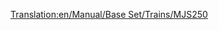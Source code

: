 [[Translation:en/Manual/Base Set/Trains/MJS250]]
{{en/Trains|Image=[[File:en/Mjs250.png]]
|Cost=£9,375 ($18.750)
|Speed=80 km/h (50 mph)
|Weight=65 t
|Power=600 hp (448 kW)
|Annual=£990 ($1.980)
|Designed=1955
|Lifespan=22
|Capacity=N/A
|Description=The MJS250 is the first diesel powered engine available in [[en/Manual/Climates#Sub-arctic|sub-arctic]] and [[en/Manual/Climates#Sub-Tropical|sub-tropical]] climates. It is cheap but lacks speed and power. Upgrade away from these as soon as time and money permit it. However, a multiheaded engine out of two MJS250s will be cheaper and more powerful than a [[en/Manual/Base Set/Trains/Wills 2-8-0]].
|Real-life=The MJS250 resembles the Davenport 44t switcher.}}